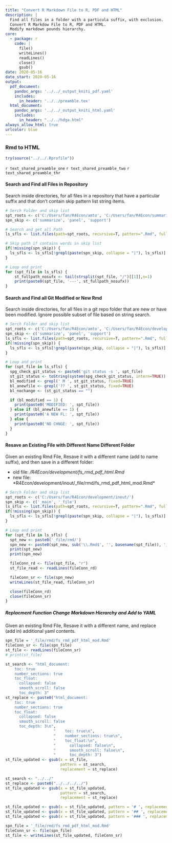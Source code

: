 ```yaml
---
title: "Convert R Markdown File to R, PDF and HTML"
description: |
  Find all files in a folder with a particula suffix, with exclusion.
  Convert R Markdow File to R, PDF and HTML.
  Modify markdown pounds hierarchy.
core:
  - package: r
    code: |
      file()
      writeLines()
      readLines()
      close()
      gsub()
date: 2020-05-16
date_start: 2020-05-16
output:
  pdf_document:
    pandoc_args: '../../_output_kniti_pdf.yaml'
    includes:
      in_header: '../../preamble.tex'
  html_document:
    pandoc_args: '../../_output_kniti_html.yaml'
    includes:
      in_header: "../../hdga.html"
always_allow_html: true
urlcolor: blue
---
```


### Rmd to HTML

```r
try(source("../../.Rprofile"))
```

`r text_shared_preamble_one`
`r text_shared_preamble_two`
`r text_shared_preamble_thr`

#### Search and Find all Files in Repository

Search inside directories, for all files in a repository that have a particular suffix and that don't contain skip pattern list string items.

```r
# Serch Folder and skip list
spt_roots <- c('C:/Users/fan/R4Econ/amto', 'C:/Users/fan/R4Econ/summarize')
spn_skip <- c('summarize', 'panel', 'support')

# Search and get all Path
ls_sfls <- list.files(path=spt_roots, recursive=T, pattern=".Rmd", full.names=T)

# Skip path if contains words in skip list
if(!missing(spn_skip)) {
  ls_sfls <- ls_sfls[!grepl(paste(spn_skip, collapse = "|"), ls_sfls)]
}

# Loop and print
for (spt_file in ls_sfls) {
    st_fullpath_nosufx <- tail(strsplit(spt_file, "/")[[1]],n=1)
    print(paste0(spt_file, '---', st_fullpath_nosufx))
}
```

#### Search and Find all Git Modified or New Rmd

Search inside directories, for all files in a git repo folder that are new or have been modified. Ignore possible subset of file based on string search.

```r
# Serch Folder and skip list
spt_roots <- c('C:/Users/fan/R4Econ/amto', 'C:/Users/fan/R4Econ/development')
spn_skip <- c('summarize', 'panel', 'support')
ls_sfls <- list.files(path=spt_roots, recursive=T, pattern=".Rmd", full.names=T)
if(!missing(spn_skip)) {
  ls_sfls <- ls_sfls[!grepl(paste(spn_skip, collapse = "|"), ls_sfls)]
}

# Loop and print
for (spt_file in ls_sfls) {
  spg_check_git_status <- paste0('git status -s ', spt_file)
  st_git_status <- toString(system(spg_check_git_status, intern=TRUE))
  bl_modified <- grepl(' M ', st_git_status, fixed=TRUE)
  bl_anewfile <- grepl('?? ', st_git_status, fixed=TRUE)
  bl_nochange <- (st_git_status == "")

  if (bl_modified == 1) {
    print(paste0('MODIFIED: ', spt_file))
  } else if (bl_anewfile == 1) {
    print(paste0('A NEW FL: ', spt_file))
  } else {
    print(paste0('NO CHNGE: ', spt_file))
  }
}
```

#### Resave an Existing File with Different Name Different Folder

Given an existing Rmd File, Resave it with a different name (add to name suffix), and then save in a different folder:

- old file: */R4Econ/development/fs_rmd_pdf_html.Rmd*
- new file: *R4Econ/development/inout/_file/rmd/fs_rmd_pdf_html_mod.Rmd*

```r
# Serch Folder and skip list
spt_roots <- c('C:/Users/fan/R4Econ/development/inout/')
spn_skip <- c('_main', '_file')
ls_sfls <- list.files(path=spt_roots, recursive=T, pattern=".Rmd", full.names=T)
if(!missing(spn_skip)) {
  ls_sfls <- ls_sfls[!grepl(paste(spn_skip, collapse = "|"), ls_sfls)]
}

# Loop and print
for (spt_file in ls_sfls) {
  spt_new <- paste0('_file/rmd/')
  spn_new <- paste0(spt_new, sub('\\.Rmd$', '', basename(spt_file)), '_mod.Rmd')
  print(spt_new)
  print(spn_new)

  fileConn_rd <- file(spt_file, "r")
  st_file_read <- readLines(fileConn_rd)

  fileConn_sr <- file(spn_new)
  writeLines(st_file_read, fileConn_sr)

  close(fileConn_rd)
  close(fileConn_sr)
}
```

##### Replacment Function Change Markdown Hierarchy and Add to YAML

Given an existing Rmd File, Resave it with a different name, and replace (add in) additional yaml contents.

```r
spn_file = '_file/rmd/fs_rmd_pdf_html_mod.Rmd'
fileConn_sr <- file(spn_file)
st_file <- readLines(fileConn_sr)
# print(st_file)

st_search <- "html_document:
    toc: true
    number_sections: true
    toc_float:
      collapsed: false
      smooth_scroll: false
      toc_depth: 3"
st_replace <- paste0("html_document:
    toc: true
    number_sections: true
    toc_float:
      collapsed: false
      smooth_scroll: false
      toc_depth: 3\n",
                     "    toc: true\n",
                     "    number_sections: true\n",
                     "    toc_float:\n",
                     "      collapsed: false\n",
                     "      smooth_scroll: false\n",
                     "      toc_depth: 3")
st_file_updated <- gsub(x = st_file,
                        pattern = st_search,
                        replacement = st_replace)

st_search <- "../../"
st_replace <- paste0("../../../../")
st_file_updated <- gsub(x = st_file_updated,
                        pattern = st_search,
                        replacement = st_replace)

st_file_updated <- gsub(x = st_file_updated, pattern = '# ', replacement = '# ')
st_file_updated <- gsub(x = st_file_updated, pattern = '## ', replacement = '## ')
st_file_updated <- gsub(x = st_file_updated, pattern = '### ', replacement = '# ')

spn_file = '_file/rmd/fs_rmd_pdf_html_mod.Rmd'
fileConn_sr <- file(spn_file)
st_file <- writeLines(st_file_updated, fileConn_sr)

```
